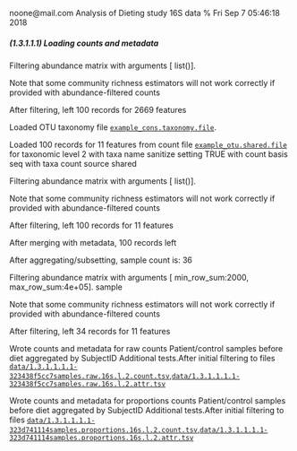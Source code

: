 noone@mail.com
Analysis of Dieting study 16S data
% Fri Sep  7 05:46:18 2018



##### \(1.3.1.1.1\) Loading counts and metadata



Filtering abundance matrix with arguments [ list()]. 


Note that some community richness estimators will not work correctly 
               if provided with abundance-filtered counts


After filtering, left 100 records for 2669 features


Loaded OTU taxonomy file [`example_cons.taxonomy.file`](example_cons.taxonomy.file).


Loaded 100 records for 11 features from count file [`example_otu.shared.file`](example_otu.shared.file) for taxonomic level 2 
                       with taxa name sanitize setting TRUE with count basis seq with taxa count source shared


Filtering abundance matrix with arguments [ list()]. 


Note that some community richness estimators will not work correctly 
               if provided with abundance-filtered counts


After filtering, left 100 records for 11 features


After merging with metadata, 100 records left


After aggregating/subsetting, sample count is: 36


Filtering abundance matrix with arguments [ min_row_sum:2000, max_row_sum:4e+05]. sample


Note that some community richness estimators will not work correctly 
               if provided with abundance-filtered counts


After filtering, left 34 records for 11 features


Wrote counts and metadata for raw counts Patient/control samples before diet aggregated by SubjectID Additional tests.After initial filtering to files [`data/1.3.1.1.1.1-323438f5cc7samples.raw.16s.l.2.count.tsv`](data/1.3.1.1.1.1-323438f5cc7samples.raw.16s.l.2.count.tsv),[`data/1.3.1.1.1.1-323438f5cc7samples.raw.16s.l.2.attr.tsv`](data/1.3.1.1.1.1-323438f5cc7samples.raw.16s.l.2.attr.tsv)


Wrote counts and metadata for proportions counts Patient/control samples before diet aggregated by SubjectID Additional tests.After initial filtering to files [`data/1.3.1.1.1.1-323d741114samples.proportions.16s.l.2.count.tsv`](data/1.3.1.1.1.1-323d741114samples.proportions.16s.l.2.count.tsv),[`data/1.3.1.1.1.1-323d741114samples.proportions.16s.l.2.attr.tsv`](data/1.3.1.1.1.1-323d741114samples.proportions.16s.l.2.attr.tsv)
